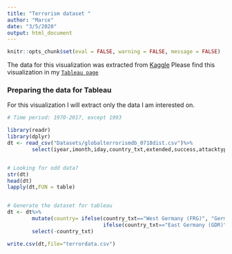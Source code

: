 ```yaml
---
title: "Terrorism dataset "
author: "Marce"
date: "3/5/2020"
output: html_document
---
```


```r
knitr::opts_chunk$set(eval = FALSE, warning = FALSE, message = FALSE)
```

The data for this visualization was extracted from [Kaggle](https://www.kaggle.com/START-UMD/gtd)
 Please find this visualization in my [`Tableau page`](https://public.tableau.com/profile/marcequilep)
 
### Preparing the data for Tableau

For this visualization I will extract only the data I am interested on.
```r
# Time period: 1970-2017, except 1993

library(readr)
library(dplyr)
dt <- read_csv("Datasets/globalterrorismdb_0718dist.csv")%>%
        select(iyear,imonth,iday,country_txt,extended,success,attacktype1_txt,targtype1_txt,weaptype1_txt,nkill)


# Looking for odd data?
str(dt)
head(dt)
lapply(dt,FUN = table)


# Generate the dataset for tableau
dt <- dt%>%
        mutate(country= ifelse(country_txt=="West Germany (FRG)", "Germany",
                               ifelse(country_txt=="East Germany (GDR)", "Germany",country_txt)))%>%
        select(-country_txt)

write.csv(dt,file="terrordata.csv")


```
 
